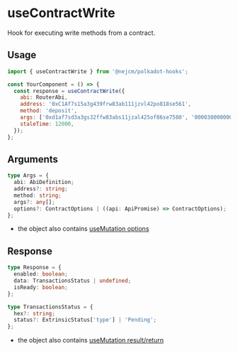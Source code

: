 
<Meta title="hooks/useContractWrite" />

# useContractWrite

Hook for executing write methods from a contract.

## Usage

```js
import { useContractWrite } from '@nejcm/polkadot-hooks';

const YourComponent = () => {
  const response = useContractWrite({
    abi: RouterAbi,
    address: '0xC1Af7s15a3g439frw83ab111jzvl42po818se561',
    method: 'deposit',
    args: ['0xd1af7sd3a3gs32ffw83abs11jzal425of86se7580', '000030000000000000'],
    staleTime: 12000,
  });
};
```

## Arguments

```ts
type Args = {
  abi: AbiDefinition;
  address?: string;
  method: string;
  args?: any[];
  options?: ContractOptions | ((api: ApiPromise) => ContractOptions);
};
```

- the object also contains
  [useMutation options](https://tanstack.com/query/v5/docs/react/reference/useMutation)

## Response

```ts
type Response = {
  enabled: boolean;
  data: TransactionsStatus | undefined;
  isReady: boolean;
};

type TransactionsStatus = {
  hex?: string;
  status?: ExtrinsicStatus['type'] | 'Pending';
};
```

- the object also contains
  [useMutation result/return](https://tanstack.com/query/v5/docs/react/reference/useMutation)
